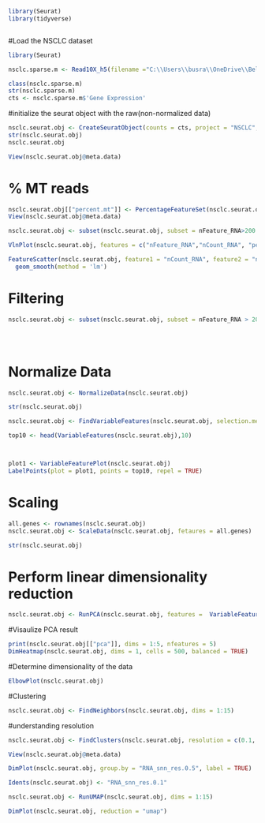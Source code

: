 

```{r}

library(Seurat)
library(tidyverse)



```


#Load the NSCLC dataset

```{r}
library(Seurat)

nsclc.sparse.m <- Read10X_h5(filename ="C:\\Users\\busra\\OneDrive\\Belgeler\\20k_NSCLC_DTC_3p_nextgem_Multiplex_count_raw_feature_bc_matrix.h5")

class(nsclc.sparse.m)
str(nsclc.sparse.m)
cts <- nsclc.sparse.m$'Gene Expression'

```

#initialize the seurat object with the raw(non-normalized data)

```{r}
nsclc.seurat.obj <- CreateSeuratObject(counts = cts, project = "NSCLC", min.cells = 3, min.features = 200)
str(nsclc.seurat.obj)
nsclc.seurat.obj
```
```{r}
View(nsclc.seurat.obj@meta.data)
```


# % MT reads
```{r}
nsclc.seurat.obj[["percent.mt"]] <- PercentageFeatureSet(nsclc.seurat.obj, pattern = "^MT-")
View(nsclc.seurat.obj@meta.data)

nsclc.seurat.obj <- subset(nsclc.seurat.obj, subset = nFeature_RNA>200 & nFeature_RNA < 2500 & percent.mt < 5)

VlnPlot(nsclc.seurat.obj, features = c("nFeature_RNA","nCount_RNA", "percent.mt"), ncol = 3)


```
```{r}
FeatureScatter(nsclc.seurat.obj, feature1 = "nCount_RNA", feature2 = "nFeature_RNA") + 
  geom_smooth(method = 'lm')


```
# Filtering

```{r}

nsclc.seurat.obj <- subset(nsclc.seurat.obj, subset = nFeature_RNA > 200 & nFeature_RNA & percent.mt < 5 )





```
# Normalize Data

```{r}

nsclc.seurat.obj <- NormalizeData(nsclc.seurat.obj)

str(nsclc.seurat.obj)
```

```{r}

nsclc.seurat.obj <- FindVariableFeatures(nsclc.seurat.obj, selection.method = "vst", nfeatures = 2000)


```

```{r}
top10 <- head(VariableFeatures(nsclc.seurat.obj),10)




```

```{r}

plot1 <- VariableFeaturePlot(nsclc.seurat.obj)
LabelPoints(plot = plot1, points = top10, repel = TRUE)


```

# Scaling
```{r}
all.genes <- rownames(nsclc.seurat.obj)
nsclc.seurat.obj <- ScaleData(nsclc.seurat.obj, fetaures = all.genes)

str(nsclc.seurat.obj)


```


# Perform linear dimensionality reduction
```{r}

nsclc.seurat.obj <- RunPCA(nsclc.seurat.obj, features =  VariableFeatures(object = nsclc.seurat.obj))


```
#Visaulize PCA result

```{r}

print(nsclc.seurat.obj[["pca"]], dims = 1:5, nfeatures = 5)
DimHeatmap(nsclc.seurat.obj, dims = 1, cells = 500, balanced = TRUE)

```

#Determine dimensionality of the data
```{r}

ElbowPlot(nsclc.seurat.obj)


```


#Clustering

```{r}
nsclc.seurat.obj <- FindNeighbors(nsclc.seurat.obj, dims = 1:15)


```



#understanding resolution
```{r}
nsclc.seurat.obj <- FindClusters(nsclc.seurat.obj, resolution = c(0.1, 0.3, 0.5, 0.7, 1))

View(nsclc.seurat.obj@meta.data)


```



```{r}
DimPlot(nsclc.seurat.obj, group.by = "RNA_snn_res.0.5", label = TRUE)


```
```{r}


Idents(nsclc.seurat.obj) <- "RNA_snn_res.0.1"
```


```{r}

nsclc.seurat.obj <- RunUMAP(nsclc.seurat.obj, dims = 1:15)

DimPlot(nsclc.seurat.obj, reduction = "umap")

```







